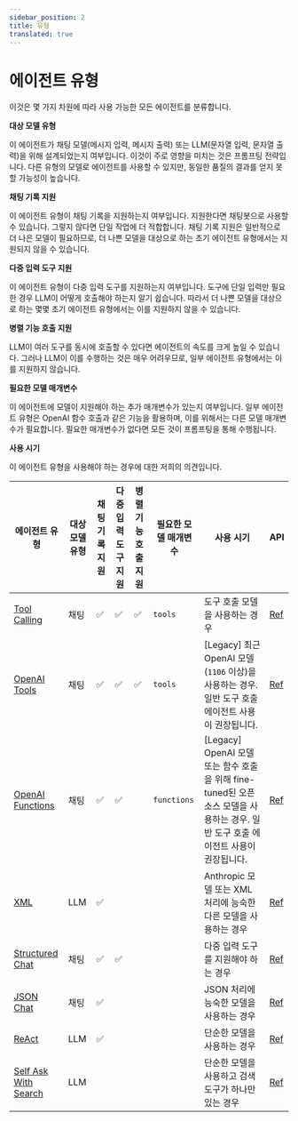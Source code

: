 ```yaml
---
sidebar_position: 2
title: 유형
translated: true
---
```


# 에이전트 유형

이것은 몇 가지 차원에 따라 사용 가능한 모든 에이전트를 분류합니다.

**대상 모델 유형**

이 에이전트가 채팅 모델(메시지 입력, 메시지 출력) 또는 LLM(문자열 입력, 문자열 출력)을 위해 설계되었는지 여부입니다. 이것이 주로 영향을 미치는 것은 프롬프팅 전략입니다. 다른 유형의 모델로 에이전트를 사용할 수 있지만, 동일한 품질의 결과를 얻지 못할 가능성이 높습니다.

**채팅 기록 지원**

이 에이전트 유형이 채팅 기록을 지원하는지 여부입니다. 지원한다면 채팅봇으로 사용할 수 있습니다. 그렇지 않다면 단일 작업에 더 적합합니다. 채팅 기록 지원은 일반적으로 더 나은 모델이 필요하므로, 더 나쁜 모델을 대상으로 하는 초기 에이전트 유형에서는 지원되지 않을 수 있습니다.

**다중 입력 도구 지원**

이 에이전트 유형이 다중 입력 도구를 지원하는지 여부입니다. 도구에 단일 입력만 필요한 경우 LLM이 어떻게 호출해야 하는지 알기 쉽습니다. 따라서 더 나쁜 모델을 대상으로 하는 몇몇 초기 에이전트 유형에서는 이를 지원하지 않을 수 있습니다.

**병렬 기능 호출 지원**

LLM이 여러 도구를 동시에 호출할 수 있다면 에이전트의 속도를 크게 높일 수 있습니다. 그러나 LLM이 이를 수행하는 것은 매우 어려우므로, 일부 에이전트 유형에서는 이를 지원하지 않습니다.

**필요한 모델 매개변수**

이 에이전트에 모델이 지원해야 하는 추가 매개변수가 있는지 여부입니다. 일부 에이전트 유형은 OpenAI 함수 호출과 같은 기능을 활용하며, 이를 위해서는 다른 모델 매개변수가 필요합니다. 필요한 매개변수가 없다면 모든 것이 프롬프팅을 통해 수행됩니다.

**사용 시기**

이 에이전트 유형을 사용해야 하는 경우에 대한 저희의 의견입니다.

| 에이전트 유형 | 대상 모델 유형 | 채팅 기록 지원 | 다중 입력 도구 지원 | 병렬 기능 호출 지원 | 필요한 모델 매개변수 | 사용 시기 | API |
|--------------------------------------------|---------------------|-----------------------|----------------------------|-------------------------------------|----------------------|--------------------------------------------------------------------------------------------------------------------------------------------------------------|---------------------|
| [Tool Calling](/docs/modules/agents/agent_types/tool_calling)             | 채팅                | ✅                    | ✅                         | ✅                                   | `tools`              | 도구 호출 모델을 사용하는 경우 | [Ref](https://api.python.langchain.com/en/latest/agents/langchain.agents.tool_calling_agent.base.create_tool_calling_agent.html) |
| [OpenAI Tools](./openai_tools)             | 채팅                | ✅                    | ✅                         | ✅                                   | `tools`              | [Legacy] 최근 OpenAI 모델(`1106` 이상)을 사용하는 경우. 일반 도구 호출 에이전트 사용이 권장됩니다. | [Ref](https://api.python.langchain.com/en/latest/agents/langchain.agents.openai_tools.base.create_openai_tools_agent.html) |
| [OpenAI Functions](./openai_functions_agent)| 채팅                | ✅                    | ✅                         |                                     | `functions`          | [Legacy] OpenAI 모델 또는 함수 호출을 위해 fine-tuned된 오픈 소스 모델을 사용하는 경우. 일반 도구 호출 에이전트 사용이 권장됩니다. | [Ref](https://api.python.langchain.com/en/latest/agents/langchain.agents.openai_functions_agent.base.create_openai_functions_agent.html) |
| [XML](./xml_agent)                         | LLM                 | ✅                    |                            |                                     |                      | Anthropic 모델 또는 XML 처리에 능숙한 다른 모델을 사용하는 경우 | [Ref](https://api.python.langchain.com/en/latest/agents/langchain.agents.xml.base.create_xml_agent.html)                                                                                               |
| [Structured Chat](./structured_chat)       | 채팅                | ✅                    | ✅                         |                                     |                      | 다중 입력 도구를 지원해야 하는 경우 | [Ref](https://api.python.langchain.com/en/latest/agents/langchain.agents.structured_chat.base.create_structured_chat_agent.html) |
| [JSON Chat](./json_agent)                  | 채팅                | ✅                    |                            |                                     |                      | JSON 처리에 능숙한 모델을 사용하는 경우 | [Ref](https://api.python.langchain.com/en/latest/agents/langchain.agents.json_chat.base.create_json_chat_agent.html) |
| [ReAct](./react)                           | LLM                 | ✅                    |                            |                                     |                      | 단순한 모델을 사용하는 경우 | [Ref](https://api.python.langchain.com/en/latest/agents/langchain.agents.react.agent.create_react_agent.html) |
| [Self Ask With Search](./self_ask_with_search)| LLM              |                       |                            |                                     |                      | 단순한 모델을 사용하고 검색 도구가 하나만 있는 경우 | [Ref](https://api.python.langchain.com/en/latest/agents/langchain.agents.self_ask_with_search.base.create_self_ask_with_search_agent.html) |
